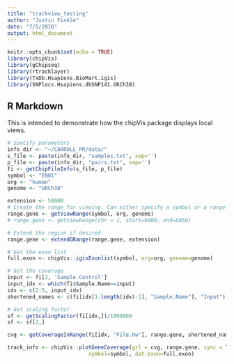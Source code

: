 ```yaml
---
title: "trackview_testing"
author: "Justin Finkle"
date: "7/5/2016"
output: html_document
---
```


```r
knitr::opts_chunk$set(echo = TRUE)
library(chipVis)
library(gChipseq)
library(rtracklayer)
library(TxDb.Hsapiens.BioMart.igis)
library(SNPlocs.Hsapiens.dbSNP141.GRCh38)
```

## R Markdown

This is intended to demonstrate how the chipVis package displays local views.
```r
# Specify parameters
info_dir <- "~/CARROLL_PR/data/"
s_file <- paste(info_dir, "samples.txt", sep='')
p_file <- paste(info_dir, "pairs.txt", sep='')
fi <- getChipFileInfo(s_file, p_file)
symbol <- "ENO1"
org <- "human"
genome <- "GRCh38"
```

```r
extension <- 50000
# Create the range for viewing. Can either specify a symbol or a range
range.gene <- getViewRange(symbol, org, genome)
# range.gene <- getViewRange(chr = 1, start=6000, end=6050)

# Extend the region if desired
range.gene <- extendGRange(range.gene, extension)

# Get the exon list
full.exon <- chipVis::igisExonlist(symbol, org=org, genome=genome)

# Get the coverage
input <- fi[2, 'Sample.Control']
input_idx <- which(fi$Sample.Name==input)
idx <- c(2:5, input_idx)
shortened_names <- c(fi[idx[1:length(idx)-1], "Sample.Name"], "Input")

# Get scaling factor
sf <- getScalingFactor(fi[idx,])/1000000
sf <- sf[2,]

cvg <- getCoverageInRange(fi[idx, "File.bw"], range.gene, shortened_names, sf)
```

```r
track_info <- chipVis::plotGeneCoverage(grl = cvg, range.gene, sync = TRUE, genome=genome, 
                          symbol=symbol, dat.exon=full.exon)
```